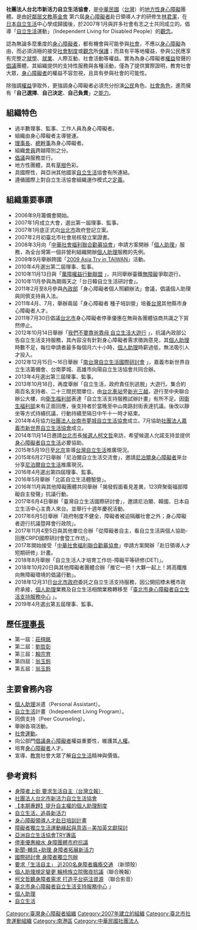 {{Infobox Non-profit
| Non-profit_name = 社團法人台北市新活力自立生活協會<br><small>Independent Living Association, Taipei</small>
| Non-profit_logo = [[File:Logo_of_Independent_Living_Association,_Taipei.jpg|File:Logo of Independent Living Association, Taipei.jpg]]
| Non-profit_type = [[非營利組織|非營利組織]]
| founded_date = 2007年1月
| key_people = [[總幹事|總幹事]]：[[林君潔|林君潔]]
| location = 台北市南港區忠孝東路六段188巷13弄4號1樓
| area_served = [[中華民國|中華民國]]
| focus = 有願意自立生活身心障礙者
| method = 政府倡議、社會宣導| 
| homepage = http://www.ciltp.artcom.tw/
}}

'''社團法人台北市新活力自立生活協會'''，是[[中華民國|中華民國]]（[[台灣|台灣]]）的[[地方性|地方性]][[身心障礙|身心障礙]]團體。是由[https://www.goodneighbor.org.tw/jpresault.html 好鄰居文教基金會] {{Wayback|url=https://www.goodneighbor.org.tw/jpresault.html |date=20190725124936 }}第六屆[[身心障礙者|身心障礙者]]赴日領導人才的研修生[[林君潔|林君潔]]，在[[日本|日本]][[自立生活|自立生活]]中心學成歸國後，於2007年1月與許多社會有志之士共同成立的。倡導「[[自立生活|自立生活]]運動」（Independent Living for Disabled People）的[[觀念|觀念]]。

認為無論多麼重度的[[身心障礙者|身心障礙者]]，都有機會與可能參與[[社會|社會]]，不應以[[身心障礙|身心障礙]]為由，而必須消極的接受[[社會制度|社會制度]]或[[觀念|觀念]]所[[保護|保護]]；而具有平等地權益，參與公民應享有完整之[[就學|就學]]、[[就業|就業]]、人際互動、社會活動等權益。實為為身心障礙者[[權益|權益]]發聲的[[倡議|倡議]]團體，其組織提供的支持性服務與各種活動，僅為了提供實際證明，教育社會大眾，[[身心障礙者|身心障礙者]]的權益不容忽視，且具有參與社會的可能性。

除強調[[權益|權益]]爭取外，更強調身心障礙者必須充分扮演[[公民|公民]]角色、[[社會角色|社會角色]]，進而擁有「'''自己選擇'''、'''自己決定'''、'''自己負責'''」之[[能力|能力]]。

== 組織特色 ==

* 過半數理事、監事、工作人員為身心障礙者。
* 組織由身心障礙者主導營運。
*  [[理事長|理事長]]、[[總幹事|總幹事]]為身心障礙者。
* 組織[[會員|會員]]跨越障別之分。
*  [[倡議|倡議]]與服務並行。
* 地方性團體，具有[[草根|草根]]色彩。
* 具國際性，與亞洲其他國家[[自立生活|自立生活]]協會有所連結。
* 遵循國際上對自立生活協會組織運作模式之[[定義|定義]]。

== 組織重要事蹟 ==

* 2006年9月籌備會開始。
* 2007年1月成立大會，選出第一屆理事、監事。
* 2007年1月底正式向[[台北市|台北市]]政府登記立案。
* 2007年2月初臺北市社會局核發立案證書。
* 2008年3月向「[[中華社會福利聯合勸募協會|中華社會福利聯合勸募協會]]」申請方案開辦「[[個人助理|個人助理]]」服務，為全台灣第一個非營利組織開辦[[個人助理|個人助理]]服務的先例。
* 2009年9月舉辦跨國「[https://web.archive.org/web/20110918211813/http://www.vitality.org.tw/try/ 2009 Asia Try in TAIWAN]」活動。
* 2010年4月選出第二屆理事、監事。
* 2010年11月13日與「[http://dis3ble.blogspot.com/ 萬障權益行動聯盟] {{Wayback|url=http://dis3ble.blogspot.com/ |date=20190511101300 }}」，共同舉辦臺鐵[[無障礙|無障礙]]爭取遊行。
* 2010年11月參與為期兩天之「台日韓自立生活研討會」。
* 2011年2月至8月參與[[中華民國內政部|內政部]]「身心障礙者個人照顧辦法」會議，倡議個人助理與同儕支持員入法。
* 2011年4月、7月，舉辦兩屆「身心障礙者 種子培訓營」培養[[台灣|台灣]]其他縣市身心障礙者人才。
* 2011年7月30日倡議[[台北市|台北市]]身心障礙者停車優惠在無與各團體協商共識之下貿然停止。
* 2012年10月14日舉辦「[http://www.peopo.org/news/101697 我們不要靠爸靠母 自立生活大遊行] {{Wayback|url=http://www.peopo.org/news/101697 |date=20191020141843 }}」，抗議內政部公告自立生活支持服務，其內容沒有針對身心障礙者需求徵詢意見，其[[個人助理|個人助理]]時數不足，每位申請者最多每個月六十小時，[[個人助理|個人助理]]時薪過低，無法吸引人才投入。
* 2012年12月15日～16日舉辦「[http://www.epochtimes.com/b5/12/12/13/n3751818.htm%E8%B5%B0%E5%87%BA%E5%AE%B6%E9%96%80--%E8%BA%AB%E9%9A%9C%E8%80%85%E8%BE%A6%E5%9C%8B%E9%9A%9B%E7%A0%94%E8%A8%8E%E6%9C%83.html 南台灣自立生活國際研討會] {{Wayback|url=http://www.epochtimes.com/b5/12/12/13/n3751818.htm%E8%B5%B0%E5%87%BA%E5%AE%B6%E9%96%80--%E8%BA%AB%E9%9A%9C%E8%80%85%E8%BE%A6%E5%9C%8B%E9%9A%9B%E7%A0%94%E8%A8%8E%E6%9C%83.html |date=20160304105308 }}」，嘉義市新世界自立生活籌備會、台南夢城、高雄市向陽自立生活協會共同合辦。
* 2013年4月選出第三屆理事、監事。
* 2013年10月18日，再度舉辦「自立生活，政府責任別逃脫」大遊行。集合約兩百名支持者、二十三間民間單位，由[[台北車站|台北車站]]旁[[新光三越|新光三越]]，遊行至中央聯合辦公大樓，向[[衛生福利部|衛生福利部]]表達「自立生活支持服務試辦計畫」有所不足。因[[衛生福利部|衛生福利部]]未有正面回應，後支持者於當晚至中山南路封街表達抗議。後改以靜坐等方式持續抗議，行動持續至隔日中午十一時才結束。
* 2014年4月協力[[社團法人台南市夢城自立生活協會|社團法人台南市夢城自立生活協會]]成立。7月協助[[社團法人嘉義市新世界自立生活協會|社團法人嘉義市新世界自立生活協會]]成立。
* 2014年11月14日邀請[[台北市|台北市]]長[[候選人|候選人]][[柯文哲|柯文哲]]來訪，希望候選人允諾支持並提供[[身心障礙者|身心障礙者]][[自立生活|自立生活]]必要協助。
* 2015年5月19日至[[北京|北京]]宣導[[台灣|台灣]][[自立生活|自立生活]]推廣現況。
* 2015年6月27日舉辦「尼泊爾自立生活交流會」，邀請[[尼泊爾|尼泊爾]][[身心障礙者|身心障礙者]]來台分享[[尼泊爾|尼泊爾]][[自立生活|自立生活]]推廣現況。
* 2016年4月選出第四屆理事、監事。
* 2016年5月舉辦「北區自立生活體驗營」。
* 2016年11月與其他障礙團體共同舉辦「揭發假面看見差異，123齊聚衛福部障礙自主發聲」抗議行動。
* 2017年6月4日舉辦「臺灣自立生活國際研討會」，邀請尼泊爾、韓國、日本自立生活中心主責人來台。並舉行十週年慶祝活動。
* 2017年6月5日舉辦「政府制度不健全，障礙者被迫隔離社會之外；身心障礙者遊行抗議暨拜會行政院」。
* 2017年11月4至5日與其他單位合辦「從障礙者自主，看自立生活與個人協助-回應CRPD國際研討會暨工作坊」。
* 2017年開始接受「[[中華社會福利聯合勸募協會|中華社會福利聯合勸募協會]]」申請方案開辦「赴日領導人才短期研修」計畫。
* 2018年8月舉辦「自立生活人才培育工作坊-障礙平等研修(DET)」。
* 2018年10月20日與其他障礙者團體合辦「推它一把！大夥一起上！將高鐵推向無障礙環境的倡議行動」。
* 2018年12月31日[[台北市政府|台北市政府]]委託之自立生活支持服務，因公開招標未穫市政府承接，[[個人助理|個人助理]]業務及自立生活相關業務轉移至「[https://dosw.gov.taipei/News_Content.aspx?n=8AEAE2DA1701AC40&sms=CC77F39CC7E6BCA0&s=8203EF0B46259ED6 臺北市身心障礙者自立生活支持服務中心] {{Wayback|url=https://dosw.gov.taipei/News_Content.aspx?n=8AEAE2DA1701AC40&sms=CC77F39CC7E6BCA0&s=8203EF0B46259ED6 |date=20190724080715 }}」。
* 2019年4月選出第五屆理事、監事。

== 歷任[[理事長|理事長]] ==

* 第一屆：[[莊棋銘|莊棋銘]]
* 第二屆：[[劉哲彰|劉哲彰]]
* 第三屆：[[賴宗育|賴宗育]]
* 第四屆：[[翁玉鈴|翁玉鈴]]
* 第五屆：[[翁玉鈴|翁玉鈴]]

== 主要會務內容 ==

* [[個人助理|個人助理]]派遣（Personal Assistant）。
* [[自立生活|自立生活]]計畫（Independent Living Program）。
* 同儕支持（Peer Counseling）。
* 舉辦各項活動。
*  [[社會運動|社會運動]]。
*  向公部門[[倡議|倡議]][[身心障礙者|身心障礙者]]權益重要性，維護其[[人權|人權]]。
*  培育[[身心障礙者|身心障礙者]]人才。
*  宣導、[[教育|教育]]社會大眾了解[[自立生活|自立生活]]精神與價值。

== 參考資料 ==

* [http://tw.news.yahoo.com/%E8%BA%AB%E9%9A%9C%E8%80%85%E4%B8%8A%E8%A1%97-%E8%A6%81%E6%B1%82%E7%94%9F%E6%B4%BB%E8%87%AA%E4%B8%BB-140745820.html 身障者上街 要求生活自主（台灣立報）] {{Wayback|url=http://tw.news.yahoo.com/%E8%BA%AB%E9%9A%9C%E8%80%85%E4%B8%8A%E8%A1%97-%E8%A6%81%E6%B1%82%E7%94%9F%E6%B4%BB%E8%87%AA%E4%B8%BB-140745820.html |date=20191030180140 }}
* [https://web.archive.org/web/20110918044940/http://www.ciltp.artcom.tw/ap/index.aspx 社團法人台北市新活力自立生活協會]
* [https://web.archive.org/web/20170523015431/http://disable.yam.org.tw/node/3458 【本期專題】提升自主權的個人助理制度]
* [https://web.archive.org/web/20101120124749/http://disable.yam.org.tw/node/3165 自立生活，追尋新活力]
* [https://web.archive.org/web/20130827135507/http://www.goodneighbor.org.tw/events/handicap_rv.asp 身心障礙領導人才赴日培訓計畫]
* [http://sowf.moi.gov.tw/19/quarterly/data/106/32.htm 障礙者獨立生活運動緣起與意涵－美加英文獻探討] {{Wayback|url=http://sowf.moi.gov.tw/19/quarterly/data/106/32.htm |date=20080609065548 }}
* [https://web.archive.org/web/20111110102822/http://www.vitality.org.tw/html/asiatry.php 亞洲自立生活協會TRY專區]
* [https://web.archive.org/web/20110729232011/http://libertytimes.com.tw/2011/new/jul/30/today-taipei6.htm 停車優惠縮水 身障團體市府抗議]
* [http://www.ym.edu.tw/~chyu/news20080306.htm 新聞-輔具+助理 身障者拓展新活力] {{Wayback|url=http://www.ym.edu.tw/~chyu/news20080306.htm |date=20190726041548 }}
* [http://www.merit-times.com.tw/NewsPage.aspx?Unid=213699 國際研討會 身障者獨立包辦] {{Wayback|url=http://www.merit-times.com.tw/NewsPage.aspx?Unid=213699 |date=20190729211114 }}
* [http://newtalk.tw/news/2013/10/18/41109.html 要求「生活自主」 近200名身障者癱瘓交通] {{Wayback|url=http://newtalk.tw/news/2013/10/18/41109.html |date=20131021092824 }}（新頭殼）
* [https://web.archive.org/web/20131029202822/http://udn.com/NEWS/NATIONAL/NAT5/8234085.shtml#ixzz2iA7vEJVq 個人助理規定變更 輪椅族立院徹夜抗議]（聯合晚報）
* [https://video.udn.com/news/231009 柯文哲聽身障者需求 打造平台挹注資源] {{Wayback|url=https://video.udn.com/news/231009 |date=20190725125004 }}（聯合影音）
* [https://dosw.gov.taipei/News_Content.aspx?n=8AEAE2DA1701AC40&sms=CC77F39CC7E6BCA0&s=8203EF0B46259ED6 臺北市身心障礙者自立生活支持服務中心] {{Wayback|url=https://dosw.gov.taipei/News_Content.aspx?n=8AEAE2DA1701AC40&sms=CC77F39CC7E6BCA0&s=8203EF0B46259ED6 |date=20190724080715 }}」
* [[個人助理|個人助理]]
* [[自立生活|自立生活]]
{{臺灣社會運動|身心障礙運動}}
[[Category:臺灣身心障礙者組織|Category:臺灣身心障礙者組織]]
[[Category:2007年建立的組織|Category:2007年建立的組織]]
[[Category:臺北市社會運動組織|Category:臺北市社會運動組織]]
[[Category:南港區|Category:南港區]]
[[Category:中華民國社團法人|Category:中華民國社團法人]]